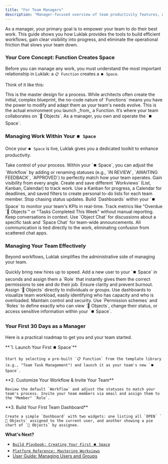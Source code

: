 ```yaml
---
title: "For Team Managers"
description: "Manager-focused overview of team productivity features, workflow management, and administrative capabilities."
---
```



<Tip>
  As a manager, your primary goal is to empower your team to do their best work. This guide shows you how Luklak provides the tools to build efficient workflows, gain clear visibility into progress, and eliminate the operational friction that slows your team down.
</Tip>

### Your Core Concept: Function Creates Space

Before you can manage any work, you must understand the most important relationship in Luklak: a `📋 Function` creates a `⏹️ Space`.

Think of it like this:

<CardGroup cols={2}>
  <Card title="📋 Function = The Blueprint">
    This is the master design for a process. While architects often create the initial, complex blueprint, the no-code nature of `Functions` means you have the power to modify and adapt them as your team's needs evolve.
  </Card>
  <Card title="⏹️ Space = Where work happens">
    This is the actual environment you launch _from_ a Function. It’s where your team collaborates on `🧊 Objects`. As a manager, you own and operate the `⏹️ Space`.
  </Card>
</CardGroup>

### Managing Work Within Your `⏹️ Space`

Once your `⏹️ Space` is live, Luklak gives you a dedicated toolkit to enhance productivity.

<CardGroup cols={2}>
  <Card title="Customizable Workflows">
    Take control of your process. Within your `⏹️ Space`, you can adjust the `Workflow` by adding or renaming statuses (e.g., `IN REVIEW`, `AWAITING FEEDBACK`, `APPROVED`) to perfectly match how your team operates.
  </Card>
  <Card title="Powerful Workviews">
    Gain visibility from every angle. Create and save different `Workviews` (List, Kanban, Calendar) to track work. Use a Kanban for progress, a Calendar for deadlines, and saved filters to create personal to-do lists for each team member.
  </Card>
  <Card title="Real-Time Dashboards">
    Stop chasing status updates. Build `Dashboards` within your `⏹️ Space` to monitor your team's KPIs in real-time. Track metrics like "Overdue `🧊 Objects`" or "Tasks Completed This Week" without manual reporting.
  </Card>
  <Card title="Unified Communication">
    Keep conversations in context. Use `Object Chat` for discussions about a specific task and `Space Chat` for team-wide announcements. All communication is tied directly to the work, eliminating confusion from scattered chat apps.
  </Card>
</CardGroup>

### Managing Your Team Effectively

Beyond workflows, Luklak simplifies the administrative side of managing your team.

<AccordionGroup>
  <Accordion title="Onboarding New Members">
    Quickly bring new hires up to speed. Add a new user to your `⏹️ Space` in seconds and assign them a `Role` that instantly gives them the correct permissions to see and do their job.
  </Accordion>
  <Accordion title="Assigning Work & Balancing Load">
    Ensure clarity and prevent burnout. Assign `🧊 Objects` directly to individuals or groups. Use dashboards to visualize team workload, easily identifying who has capacity and who is overloaded.
  </Accordion>
  <Accordion title="Setting Clear Permissions">
    Maintain control and security. Use `Permission schemes` and `Roles` to define exactly who can view `🧊 Objects`, change their status, or access sensitive information within your `⏹️ Space`.
  </Accordion>
</AccordionGroup>

### Your First 30 Days as a Manager

Here is a practical roadmap to get you and your team started.

<Steps>
  <Step>
    **`1. Launch Your First ⏹️ Space`**

    Start by selecting a pre-built `📋 Function` from the template library (e.g., "Team Task Management") and launch it as your team's new `⏹️ Space`.
  </Step>
  <Step>
    **2. Customize Your Workflow & Invite Your Team**

    Review the default `Workflow` and adjust the statuses to match your team's process. Invite your team members via email and assign them to the "Member" `Role`.
  </Step>
  <Step>
    **3. Build Your First Team Dashboard**

    Create a simple `Dashboard` with two widgets: one listing all `OPEN` `🧊 Objects` assigned to the current user, and another showing a pie chart of `🧊 Objects` by assignee.
  </Step>
</Steps>

**What's Next?**

- [`Build Playbook: Creating Your First ⏹️ Space`](/build-playbooks/creating-your-first-space)
- [`Platform Reference: Mastering Workviews`](/platform/workviews)
- [User Guide: Managing Users and Groups](/user-guides/managing-users-and-groups)